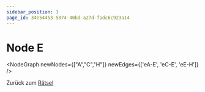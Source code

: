 ```yaml
---
sidebar_position: 3
page_id: 34e54453-5874-40bd-a27d-fadc6c923a14
---
```


# Node E


<NodeGraph
    newNodes={["A","C","H"]} newEdges={['eA-E', 'eC-E', 'eE-H']}
/>

Zurück zum [Rätsel](https://mint-26e.gbsl.website/dacaqx)

